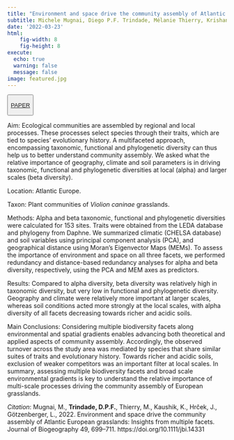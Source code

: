 ```yaml
---
title: "Environment and space drive the community assembly of Atlantic European grasslands: Insights from multiple facets"
subtitle: Michele Mugnai, Diego P.F. Trindade, Mélanie Thierry, Krishan Kaushik, Jan Hrček, Lars Götzenberger
date: '2022-03-23'
html:
    fig-width: 8
    fig-height: 8
execute:
  echo: true
  warning: false
  message: false
image: featured.jpg
---
```


::: {style="text-align: left"}
<button type="button" class="btn btn-outline-success">

<a href="https://onlinelibrary.wiley.com/doi/full/10.1111/jbi.14331">PAPER</a>

</button>
:::

::: column-body-outset
Aim: Ecological communities are assembled by regional and local processes. These processes select species through their traits, which are tied to species' evolutionary history. A multifaceted approach, encompassing taxonomic, functional and phylogenetic diversity can thus help us to better understand community assembly. We asked what the relative importance of geography, climate and soil parameters is in driving taxonomic, functional and phylogenetic diversities at local (alpha) and larger scales (beta diversity).

Location: Atlantic Europe.

Taxon: Plant communities of *Violion caninae* grasslands.

Methods: Alpha and beta taxonomic, functional and phylogenetic diversities were calculated for 153 sites. Traits were obtained from the LEDA database and phylogeny from Daphne. We summarized climatic (CHELSA database) and soil variables using principal component analysis (PCA), and geographical distance using Moran's Eigenvector Maps (MEMs). To assess the importance of environment and space on all three facets, we performed redundancy and distance-based redundancy analyses for alpha and beta diversity, respectively, using the PCA and MEM axes as predictors.

Results: Compared to alpha diversity, beta diversity was relatively high in taxonomic diversity, but very low in functional and phylogenetic diversity. Geography and climate were relatively more important at larger scales, whereas soil conditions acted more strongly at the local scales, with alpha diversity of all facets decreasing towards richer and acidic soils.

Main Conclusions: Considering multiple biodiversity facets along environmental and spatial gradients enables advancing both theoretical and applied aspects of community assembly. Accordingly, the observed turnover across the study area was mediated by species that share similar suites of traits and evolutionary history. Towards richer and acidic soils, exclusion of weaker competitors was an important filter at local scales. In summary, assessing multiple biodiversity facets and broad scale environmental gradients is key to understand the relative importance of multi-scale processes driving the community assembly of European grasslands.
:::

*Citation*: Mugnai, M., **Trindade, D.P.F.**, Thierry, M., Kaushik, K., Hrček, J., Götzenberger, L., 2022. Environment and space drive the community assembly of Atlantic European grasslands: Insights from multiple facets. Journal of Biogeography 49, 699--711. https://doi.org/10.1111/jbi.14331
